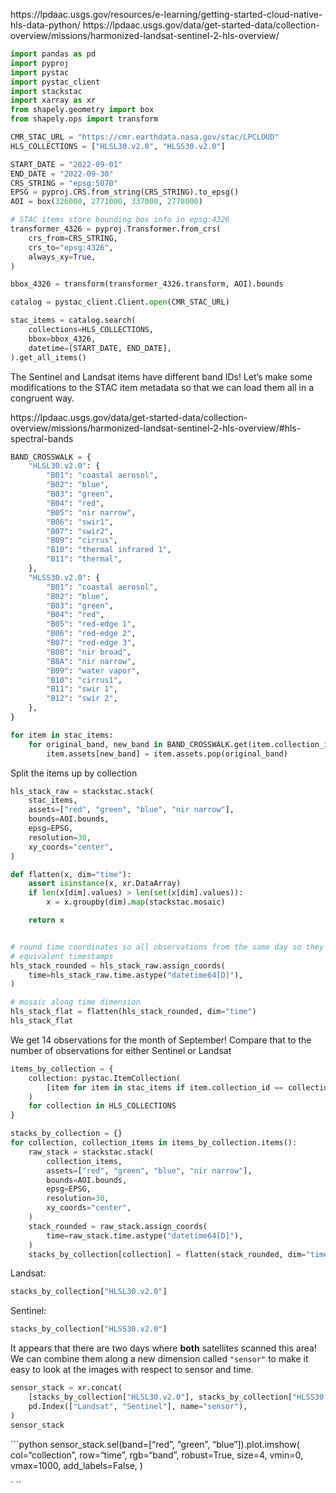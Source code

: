 https://lpdaac.usgs.gov/resources/e-learning/getting-started-cloud-native-hls-data-python/
https://lpdaac.usgs.gov/data/get-started-data/collection-overview/missions/harmonized-landsat-sentinel-2-hls-overview/

```python
import pandas as pd
import pyproj
import pystac
import pystac_client
import stackstac
import xarray as xr
from shapely.geometry import box
from shapely.ops import transform

```

```python
CMR_STAC_URL = "https://cmr.earthdata.nasa.gov/stac/LPCLOUD"
HLS_COLLECTIONS = ["HLSL30.v2.0", "HLSS30.v2.0"]
```

```python
START_DATE = "2022-09-01"
END_DATE = "2022-09-30"
CRS_STRING = "epsg:5070"
EPSG = pyproj.CRS.from_string(CRS_STRING).to_epsg()
AOI = box(326000, 2771000, 337000, 2778000)

# STAC items store bounding box info in epsg:4326
transformer_4326 = pyproj.Transformer.from_crs(
    crs_from=CRS_STRING,
    crs_to="epsg:4326",
    always_xy=True,
)

bbox_4326 = transform(transformer_4326.transform, AOI).bounds
```

```python
catalog = pystac_client.Client.open(CMR_STAC_URL)

stac_items = catalog.search(
    collections=HLS_COLLECTIONS,
    bbox=bbox_4326,
    datetime=[START_DATE, END_DATE],
).get_all_items()
```

The Sentinel and Landsat items have different band IDs! Let's make some
modifications to the STAC item metadata so that we can load them all in a
congruent way.

https://lpdaac.usgs.gov/data/get-started-data/collection-overview/missions/harmonized-landsat-sentinel-2-hls-overview/#hls-spectral-bands

```python
BAND_CROSSWALK = {
    "HLSL30.v2.0": {
        "B01": "coastal aerosol",
        "B02": "blue",
        "B03": "green",
        "B04": "red",
        "B05": "nir narrow",
        "B06": "swir1",
        "B07": "swir2",
        "B09": "cirrus",
        "B10": "thermal infrared 1",
        "B11": "thermal",
    },
    "HLSS30.v2.0": {
        "B01": "coastal aerosol",
        "B02": "blue",
        "B03": "green",
        "B04": "red",
        "B05": "red-edge 1",
        "B06": "red-edge 2",
        "B07": "red-edge 3",
        "B08": "nir broad",
        "B8A": "nir narrow",
        "B09": "water vapor",
        "B10": "cirrus1",
        "B11": "swir 1",
        "B12": "swir 2",
    },
}
```

```python
for item in stac_items:
    for original_band, new_band in BAND_CROSSWALK.get(item.collection_id).items():
        item.assets[new_band] = item.assets.pop(original_band)
```

Split the items up by collection


```python
hls_stack_raw = stackstac.stack(
    stac_items,
    assets=["red", "green", "blue", "nir narrow"],
    bounds=AOI.bounds,
    epsg=EPSG,
    resolution=30,
    xy_coords="center",
)

```

```python
def flatten(x, dim="time"):
    assert isinstance(x, xr.DataArray)
    if len(x[dim].values) > len(set(x[dim].values)):
        x = x.groupby(dim).map(stackstac.mosaic)

    return x


# round time coordinates so all observations from the same day so they have
# equivalent timestamps
hls_stack_rounded = hls_stack_raw.assign_coords(
    time=hls_stack_raw.time.astype("datetime64[D]"),
)

# mosaic along time dimension
hls_stack_flat = flatten(hls_stack_rounded, dim="time")
hls_stack_flat

```

We get 14 observations for the month of September!
Compare that to the number of observations for either Sentinel or Landsat
```python
items_by_collection = {
    collection: pystac.ItemCollection(
        [item for item in stac_items if item.collection_id == collection]
    )
    for collection in HLS_COLLECTIONS
}

stacks_by_collection = {}
for collection, collection_items in items_by_collection.items():
    raw_stack = stackstac.stack(
        collection_items,
        assets=["red", "green", "blue", "nir narrow"],
        bounds=AOI.bounds,
        epsg=EPSG,
        resolution=30,
        xy_coords="center",
    )
    stack_rounded = raw_stack.assign_coords(
        time=raw_stack.time.astype("datetime64[D]"),
    )
    stacks_by_collection[collection] = flatten(stack_rounded, dim="time")

```

Landsat:
```python
stacks_by_collection["HLSL30.v2.0"]
```

Sentinel:
```python
stacks_by_collection["HLSS30.v2.0"]
```

It appears that there are two days where **both** satellites scanned this area!
We can combine them along a new dimension called `"sensor"` to make it easy to
look at the images with respect to sensor and time.
```python
sensor_stack = xr.concat(
    [stacks_by_collection["HLSL30.v2.0"], stacks_by_collection["HLSS30.v2.0"]],
    pd.Index(["Landsat", "Sentinel"], name="sensor"),
)
sensor_stack
```

```python
sensor_stack.sel(band=["red", "green", "blue"]).plot.imshow(
    col="collection",
    row="time",
    rgb="band",
    robust=True,
    size=4,
    vmin=0,
    vmax=1000,
    add_labels=False,
)

`
``